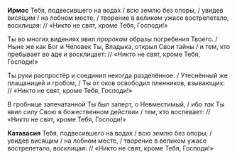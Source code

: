 **Ирмос** Тебя, подвесившего на вода́х / всю землю без опоры, / увидев вися́щим / на лобном месте, / творение в великом ужасе вострепетало, восклицая: // «Никто не свят, кроме Тебя, Господи!»

Ты во многих видениях явил *пророкам* образы погребения Твоего. / Ныне же как Бог и Человек Ты, Владыка, открыл Свои тайны / и тем, кто пребывает во аде и восклицает: // «Никто не свят, кроме Тебя, Господи!»

Ты руки распростёр и соединил некогда разделённое. / Утеснённый же плащаницей и гробом, / Ты от оков освободил пленников, взывающих: // «Никто не свят, кроме Тебя, Господи!»

В гробнице запечатанной Ты был заперт, о Невместимый, / ибо *так* Ты явил силу Свою в божественном действии / тем, кто воспевает: // «Никто не свят, кроме Тебя, Господи!»

**Катавасия** Тебя, подвесившего на вода́х / всю землю без опоры, / увидев вися́щим / на лобном месте, / творение в великом ужасе вострепетало, восклицая: // «Никто не свят, кроме Тебя, Господи!»
